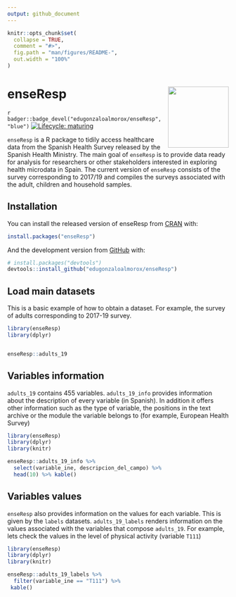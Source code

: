```yaml
---
output: github_document
---
```


<!-- README.md is generated from README.Rmd. Please edit that file -->

```r
knitr::opts_chunk$set(
  collapse = TRUE,
  comment = "#>",
  fig.path = "man/figures/README-",
  out.width = "100%"
)
```

# enseResp <img src='man/figures/logo.png' align="right" height="138.5" />

<!-- badges: start -->

`r badger::badge_devel("edugonzaloalmorox/enseResp", "blue")`
[![Lifecycle: maturing](https://img.shields.io/badge/lifecycle-maturing-blue.svg)](https://www.tidyverse.org/lifecycle/#maturing)
<!-- badges: end -->

`enseResp` is a R package to tidily access healthcare data from the Spanish Health Survey released by the Spanish Health Ministry. The main goal of `enseResp` is to provide data ready for analysis for researchers or other stakeholders interested in exploring health microdata in Spain. The current version of `enseResp` consists of the survey corresponding to 2017/19 and compiles the surveys associated with the adult, children and household samples.


## Installation

You can install the released version of enseResp from [CRAN](https://CRAN.R-project.org) with:

``` r
install.packages("enseResp")
```

And the development version from [GitHub](https://github.com/) with:

``` r
# install.packages("devtools")
devtools::install_github("edugonzaloalmorox/enseResp")
```
## Load main datasets

This is a basic example of how to obtain a dataset. For example, the survey of adults corresponding to 2017-19 survey. 

```r
library(enseResp)
library(dplyr)


enseResp::adults_19
```

## Variables information


`adults_19` contains 455 variables. `adults_19_info` provides information about the description of every variable (in Spanish). In addition it offers other information such as the type of variable, the positions in the text archive or the module the variable belongs to (for example, European Health Survey)

```r
library(enseResp)
library(dplyr)
library(knitr)

enseResp::adults_19_info %>% 
  select(variable_ine, descripcion_del_campo) %>% 
  head(10) %>% kable()
```

## Variables values


`enseResp` also provides information on the values for each variable. This is given by the `labels` datasets. `adults_19_labels` renders information on the values associated with the variables that compose `adults_19`. For example, lets check the values in the level of physical activity (variable `T111`)

```r
library(enseResp)
library(dplyr)
library(knitr)

enseResp::adults_19_labels %>% 
  filter(variable_ine == "T111") %>%
 kable()
```
